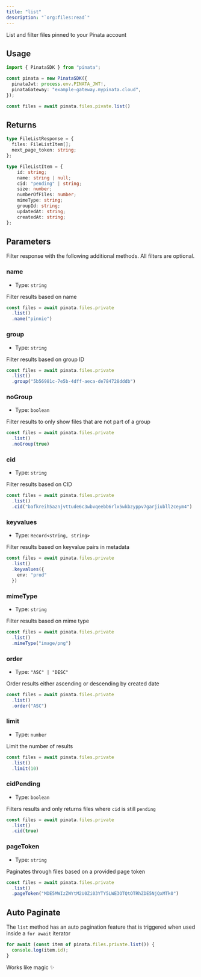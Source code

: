 ```yaml
---
title: "list"
description: "`org:files:read`"
---
```


List and filter files pinned to your Pinata account

## Usage

```typescript
import { PinataSDK } from "pinata";

const pinata = new PinataSDK({
  pinataJwt: process.env.PINATA_JWT!,
  pinataGateway: "example-gateway.mypinata.cloud",
});

const files = await pinata.files.pivate.list()
```

## Returns

```typescript
type FileListResponse = {
  files: FileListItem[];
  next_page_token: string;
};

type FileListItem = {
	id: string;
	name: string | null;
	cid: "pending" | string;
	size: number;
	numberOfFiles: number;
	mimeType: string;
	groupId: string;
	updatedAt: string;
	createdAt: string;
};
```

## Parameters

Filter response with the following additional methods. All filters are optional.

### name

- Type: `string`

Filter results based on name

```typescript {3}
const files = await pinata.files.private
  .list()
  .name("pinnie")
```

### group

- Type: `string`

Filter results based on group ID

```typescript {3}
const files = await pinata.files.private
  .list()
  .group("5b56981c-7e5b-4dff-aeca-de784728dddb")
```

### noGroup

- Type: `boolean`

Filter results to only show files that are not part of a group

```typescript {3}
const files = await pinata.files.private
  .list()
  .noGroup(true)
```

### cid

- Type: `string`

Filter results based on CID

```typescript {3}
const files = await pinata.files.private
  .list()
  .cid("bafkreih5aznjvttude6c3wbvqeebb6rlx5wkbzyppv7garjiubll2ceym4")
```

### keyvalues

- Type: `Record<string, string>`

Filter results based on keyvalue pairs in metadata

```typescript {3-5}
const files = await pinata.files.private
  .list()
  .keyvalues({
    env: "prod"
  })
```

### mimeType

- Type: `string`

Filter results based on mime type

```typescript {3}
const files = await pinata.files.private
  .list()
  .mimeType("image/png")
```

### order

- Type: `"ASC" | "DESC"`

Order results either ascending or descending by created date

```typescript {3}
const files = await pinata.files.private
  .list()
  .order("ASC")
```

### limit

- Type: `number`

Limit the number of results

```typescript {3}
const files = await pinata.files.private
  .list()
  .limit(10)
```

### cidPending

- Type: `boolean`

Filters results and only returns files where `cid` is still `pending`

```typescript {3}
const files = await pinata.files.private
  .list()
  .cid(true)
```

### pageToken

- Type: `string`

Paginates through files based on a provided page token

```typescript {3}
const files = await pinata.files.private
  .list()
  .pageToken("MDE5MWIzZWYtM2U0Zi03YTY5LWE3OTQtOTRhZDE5NjQxMTk0")
```

## Auto Paginate

The `list` method has an auto pagination feature that is triggered when used inside a `for await` iterator

```typescript
for await (const item of pinata.files.private.list()) {
  console.log(item.id);
}
```

Works like magic ✨

